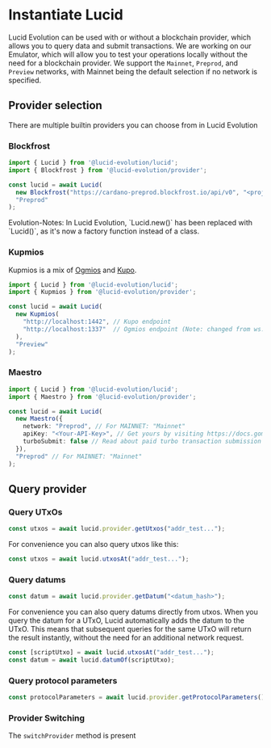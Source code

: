 
# Instantiate Lucid

Lucid Evolution can be used with or without a blockchain provider, which allows you to query data and submit transactions.
We are working on our Emulator, which will allow you to test your operations locally without the need for a blockchain provider.
We support the `Mainnet`, `Preprod`, and `Preview` networks, with Mainnet being the default selection if no network is specified. 

## Provider selection

There are multiple builtin providers you can choose from in Lucid Evolution

### Blockfrost

```typescript
import { Lucid } from '@lucid-evolution/lucid';
import { Blockfrost } from '@lucid-evolution/provider';

const lucid = await Lucid(
  new Blockfrost("https://cardano-preprod.blockfrost.io/api/v0", "<projectId>"),
  "Preprod"
);
```
<Callout type="info" emoji="ℹ️">
Evolution-Notes: In Lucid Evolution, `Lucid.new()` has been replaced with `Lucid()`, as it's now a factory function instead of a class.
</Callout>


### Kupmios

Kupmios is a mix of [Ogmios](https://ogmios.dev/) and
[Kupo](https://cardanosolutions.github.io/kupo/).

```typescript
import { Lucid } from '@lucid-evolution/lucid';
import { Kupmios } from '@lucid-evolution/provider';

const lucid = await Lucid(
  new Kupmios(
    "http://localhost:1442", // Kupo endpoint
    "http://localhost:1337"  // Ogmios endpoint (Note: changed from ws:// to http:// in a release 1 month ago)
  ),
  "Preview"
);
```


### Maestro

```typescript
import { Lucid } from '@lucid-evolution/lucid';
import { Maestro } from '@lucid-evolution/provider';

const lucid = await Lucid(
  new Maestro({
    network: "Preprod", // For MAINNET: "Mainnet"
    apiKey: "<Your-API-Key>", // Get yours by visiting https://docs.gomaestro.org/docs/Getting-started/Sign-up-login
    turboSubmit: false // Read about paid turbo transaction submission feature at https://docs.gomaestro.org/docs/Dapp%20Platform/Turbo%20Transaction
  }),
  "Preprod" // For MAINNET: "Mainnet"
);
```

## Query provider

### Query UTxOs

```typescript
const utxos = await lucid.provider.getUtxos("addr_test...");
```

For convenience you can also query utxos like this:

```typescript
const utxos = await lucid.utxosAt("addr_test...");
```

### Query datums

```typescript
const datum = await lucid.provider.getDatum("<datum_hash>");
```

For convenience you can also query datums directly from utxos. When you query
the datum for a UTxO, Lucid automatically adds the datum to the UTxO. This means
that subsequent queries for the same UTxO will return the result instantly,
without the need for an additional network request.

```typescript
const [scriptUtxo] = await lucid.utxosAt("addr_test...");
const datum = await lucid.datumOf(scriptUtxo);
```

### Query protocol parameters

```typescript
const protocolParameters = await lucid.provider.getProtocolParameters();
```

### Provider Switching

The `switchProvider` method is present